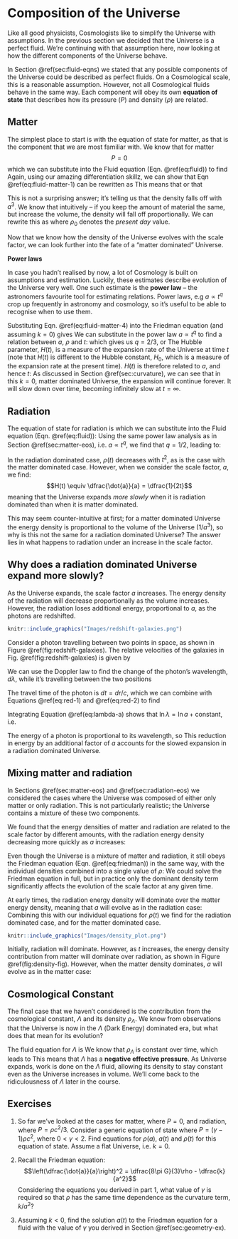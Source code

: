 Composition of the Universe {#ch:constituents}
===========================

Like all good physicists, Cosmologists like to simplify the Universe
with assumptions. In the previous section we decided that the Universe
is a perfect fluid. We're continuing with that assumption here, now
looking at how the different components of the Universe behave.

In Section \@ref(sec:fluid-eqns) we stated that any possible components of
the Universe could be described as perfect fluids. On a Cosmological
scale, this is a reasonable assumption. However, not all Cosmological
fluids behave in the same way. Each component will obey its own
**equation of state** that describes how its pressure ($P$) and density
($\rho$) are related.

Matter {#sec:matter-eos}
------

The simplest place to start is with the equation of state for matter, as
that is the component that we are most familiar with. We know that for
matter $$P = 0$$ which we can substitute into the Fluid equation (Eqn. \@ref(eq:fluid)) to find
\begin{equation}
    \dot{\rho} + 3\dfrac{\dot{a}}{a}\rho = 0
(\#eq:fluid-matter-1)
\end{equation}
Again, using our amazing
differentiation skillz, we can show that Eqn \@ref(eq:fluid-matter-1) can be rewritten as
\begin{equation}
\dfrac{1}{a^3}\dfrac{d}{dt}\left(\rho a^3\right) = 0
(\#eq:fluid-matter-2)
\end{equation}
This means that
\begin{equation}
\dfrac{d}{dt}\left(\rho a^3\right) = 0
(\#eq:fluid-matter-2)
\end{equation}
or that 
\begin{equation}
    \rho a^3 = \text{constant,} \text{ or }\rho \propto \dfrac{1}{a^3}
    (\#eq:fluid-matter-3)
\end{equation}

This is not a surprising answer; it's telling us that the density falls
off with $a^3$. We know that intuitively -- if you keep the amount of
material the same, but increase the volume, the density will fall off
proportionally. We can rewrite this as 
\begin{equation}
\rho = \dfrac{\rho_0}{a^3}
(\#eq:fluid-matter-4)
\end{equation}
where $\rho_0$ denotes the *present day* value.

Now that we know how the density of the Universe evolves with the scale
factor, we can look further into the fate of a "matter dominated"
Universe.

:::fyi
**Power laws**

In case you hadn't realised by now, a lot of Cosmology is built on
assumptions and estimation. Luckily, these estimates describe evolution
of the Universe very well. One such estimate is the **power law** -- the
astronomers favourite tool for estimating relations. Power laws, e.g
$a \propto t^q$ crop up frequently in astronomy and cosmology, so it's
useful to be able to recognise when to use them.

Substituting Eqn. \@ref(eq:fluid-matter-4) into the Friedman equation (and assuming $k=0$)
gives 
\begin{equation}
\dot{a}^2 = \dfrac{8\pi G \rho_0}{3}\dfrac{1}{a}
(\#eq:power-1)
\end{equation}
We can substitute in the power law $a \propto t^q$ to find a relation between
$a$, $\rho$ and $t$: 
\begin{equation}
t^{(2q-2)} \propto t^{-q}
(\#eq:power-2)
\end{equation}
which gives us
$q = 2/3$, or 
\begin{align}
    a(t) &= \left(\dfrac{t}{t_0}\right)^{2/3}\\
    \rho(t) &= \dfrac{\rho_0}{a^3} = \dfrac{\rho_0 t_{0}^{2}}{t^2}
    (\#eq:power-3)
\end{align}
The Hubble parameter, $H(t)$, is a measure of the expansion rate of the
Universe at time $t$ (note that $H(t)$ is different to the Hubble constant, $H_0$, which is a measure of
    the expansion rate at the present time). $H(t)$ is therefore related to $a$, and hence
$t$: 
\begin{equation}
H(t) \equiv \dfrac{\dot{a}}{a} = \dfrac{2}{3t}
(\#eq:power-4)
\end{equation}
As discussed in Section \@ref(sec:curvature), we can see that in this $k=0$, matter
dominated Universe, the expansion will continue forever. It will slow
down over time, becoming infinitely slow at $t=\infty$.
:::


Radiation {#sec:radiation-eos}
---------

The equation of state for radiation is 
\begin{equation}
P = \dfrac{\rho c^2}{3}
(\#eq:rad-eos-1)
\end{equation}
which we can substitute into the Fluid equation
(Eqn. \@ref(eq:fluid)):
\begin{align}
    \dot{\rho} + 3\dfrac{\dot{a}}{a}\left(\rho + \dfrac{\rho c^2}{3}\right) &= 0\\
    \dot{\rho} + 4\dfrac{\dot{a}}{a}\rho &= 0
(\#eq:rad-eos-2)
\end{align}
Using the
same power law analysis as in
Section \@ref(sec:matter-eos), i.e. $a \propto t^q$, we find that
$q = 1/2$, leading to: 
\begin{equation}
\begin{array}{lcr}
    \rho \propto \dfrac{1}{a^4} & \qquad a(t) = \left(\dfrac{t}{t_0}\right)^{1/2} & \qquad \rho(t) = \dfrac{\rho_0}{a^4} = \dfrac{\rho_0 t_0^2}{t^2}\\
\end{array}
(\#eq:rad-eos-3)    
\end{equation}

In the radiation dominated case, $\rho(t)$ decreases with $t^2$, as is
the case with the matter dominated case. However, when we consider the
scale factor, $a$, we find:
$$H(t) \equiv \dfrac{\dot{a}}{a} = \dfrac{1}{2t}$$ meaning that the
Universe expands *more slowly* when it is radiation dominated than when
it is matter dominated.

This may seem counter-intuitive at first; for a matter dominated Universe
the energy density is proportional to the volume of the Universe
($1/a^3$), so why is this not the same for a radiation dominated
Universe? The answer lies in what happens to radiation under an increase
in the scale factor.

## Why does a radiation dominated Universe expand more slowly? {#sec:slow_expansion_rad}

As the Universe expands, the scale factor $a$ increases. The energy
density of the radiation will decrease proportionally as the volume
increases. However, the radiation loses additional energy, proportional
to $a$, as the photons are redshifted.

```r
knitr::include_graphics("Images/redshift-galaxies.png")
```



Consider a photon travelling between two points in space, as shown in
Figure \@ref(fig:redshift-galaxies). The relative velocities of the
galaxies in
Fig. \@ref(fig:redshift-galaxies) is given by 

\begin{equation}
dv = H dr = \dfrac{\dot{a}}{a} dr
(\#eq:red-1)
\end{equation}

We can use the Doppler law to
find the change of the photon's wavelength, $d\lambda$, while it's
travelling between the two positions 

\begin{equation}
\dfrac{d\lambda}{\lambda} = \dfrac{dv}{c}
(\#eq:red-2)
\end{equation}

The travel time of the
photon is $dt = dr/c$, which we can combine with
Equations \@ref(eq:red-1) and \@ref(eq:red-2)
to find

\begin{equation}
\dfrac{d\lambda}{\lambda} = \dfrac{\dot{a}}{a} \dfrac{dr}{c} = \dfrac{\dot{a}}{a} dt
(\#eq:lambda-a)
\end{equation}

Integrating Equation \@ref(eq:lambda-a) shows that
$\ln \lambda = \ln a + \text{constant}$, i.e. 
\begin{equation}
\lambda \propto a
(\#eq:lambda-a-2)
\end{equation}

The energy of a photon is proportional to its wavelength, so
\begin{equation}
E = \dfrac{h c}{\lambda} \propto \dfrac{1}{a}
(\#eq:lambda-a-3)
\end{equation}
This reduction in
energy by an additional factor of $a$ accounts for the slowed expansion
in a radiation dominated Universe.

Mixing matter and radiation {#sec:mixtures}
---------------------------

In Sections \@ref(sec:matter-eos) and
\@ref(sec:radiation-eos) we considered the cases where the
Universe was composed of either only matter or only radiation. This is
not particularly realistic; the Universe contains a mixture of these two
components.

We found that the energy densities of matter and radiation are related
to the scale factor by different amounts, with the radiation energy
density decreasing more quickly as $a$ increases: 

\begin{equation}
\begin{array}{lr}
    \rho_{\text{mat}} \propto \dfrac{1}{a^3} & \qquad
    \rho_{\text{rad}} \propto \dfrac{1}{a^4}
\end{array}
(\#eq:rad-mat-1)
\end{equation}
Even though the Universe is a mixture of matter and
radiation, it still obeys the Friedman equation
(Eqn. \@ref(eq:friedman)) in the same way, with the individual
densities combined into a single value of $\rho$:
\begin{equation}
\rho = \rho_{\text{mat}} + \rho_{\text{rad}}
(\#eq:rho-mat-rad)
\end{equation}
We could solve the
Friedman equation in full, but in practice only the dominant density term significantly affects the evolution of the scale factor at any
given time.

At early times, the radiation energy density will dominate over the
matter energy density, meaning that $a$ will evolve as in the radiation
case: 
\begin{equation}
a(t) \propto t^{1/2}
(\#eq:a-t)
\end{equation}
Combining this with our individual
equations for $\rho(t)$ we find 
\begin{equation}
\rho_{\text{rad}} \propto \dfrac{1}{t^2}
(\#eq:rho-rad-t)
\end{equation}
for the radiation dominated case, and
\begin{equation}
     \rho_{\text{mat}} \propto \dfrac{1}{a^3} \propto \dfrac{1}{t^{3/2}}
(\#eq:rho-mat-t)
\end{equation}
for the matter dominated case.


```r
knitr::include_graphics("Images/density_plot.png")
```

Initially, radiation will dominate. However, as $t$ increases, the
energy density contribution from matter will dominate over radiation, as
shown in
Figure \@ref(fig:density-fig). However, when the matter density
dominates, $a$ will evolve as in the matter case: 
\begin{equation}
\begin{array}{lcr}
    a(t) \propto t^{2/3} & \qquad
    \rho_{\text{mat}} \propto \dfrac{1}{t^2} & \qquad
    \rho_{\text{rad}} \propto \dfrac{1}{a^4} \propto \dfrac{1}{t^{8/3}}
\end{array}
(\#eq:a-rho-comb)
\end{equation}

Cosmological Constant {#sec:dark_energy_1}
---------------------

The final case that we haven't considered is the contribution from the
cosmological constant, $\Lambda$ and its density $\rho_{\Lambda}$. We
know from observations that the Universe is now in the $\Lambda$ (Dark
Energy) dominated era, but what does that mean for its evolution?

The fluid equation for $\Lambda$ is
\begin{equation}
\dot{\rho_{\Lambda}} + 3\frac{\dot{a}}{a} \left(\rho_{\Lambda} + \dfrac{P_{\Lambda}}{c^2}\right) = 0
(\#eq:rho-lambda-1)
\end{equation}
We know that $\rho_{\Lambda}$ is constant over time, which leads to
\begin{equation}
P_\Lambda = -\rho_{\Lambda}c^2
(\#eq:rho-lambda-2)
\end{equation}
This means that $\Lambda$ has a
**negative effective pressure**. As Universe expands, work is done on
the $\Lambda$ fluid, allowing its density to stay constant even as the
Universe increases in volume. We'll come back to the ridiculousness of
$\Lambda$ later in the course.

Exercises {#sec:composition_ex}
---------

1.  So far we've looked at the cases for matter, where $P = 0$, and
    radiation, where $P = \rho c^2 / 3$. Consider a generic equation of
    state where $P = (\gamma - 1) \rho c^2$, where $0 < \gamma < 2$.
    Find equations for $\rho(a)$, $a(t)$ and $\rho(t)$ for this equation
    of state. Assume a flat Universe, i.e. $k=0$.

2.  Recall the Friedman equation:
    $$\left(\dfrac{\dot{a}}{a}\right)^2 = \dfrac{8\pi G}{3}\rho - \dfrac{k}{a^2}$$
    Considering the equations you derived in part 1, what value of
    $\gamma$ is required so that $\rho$ has the same time dependence as
    the curvature term, $k/a^2$?

3.  Assuming $k<0$, find the solution $a(t)$ to the Friedman equation
    for a fluid with the value of $\gamma$ you derived in Section \@ref(sec:geometry-ex).


